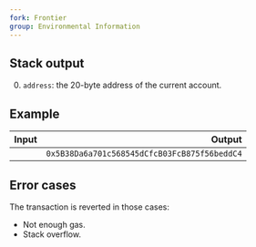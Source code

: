 ```yaml
---
fork: Frontier
group: Environmental Information
---
```


## Stack output

0. `address`: the 20-byte address of the current account.

## Example

| Input | Output |
|------:|-------:|
|  | `0x5B38Da6a701c568545dCfcB03FcB875f56beddC4` |

## Error cases

The transaction is reverted in those cases:
- Not enough gas.
- Stack overflow.
